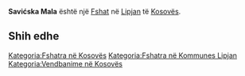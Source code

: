 {{Fshat në Kosovës
 | Emri                = Savićska Mala
| srp_N_name = Savićska Mala
| srp_N_FULL_NAME_RO = Savićska Mala
| srp_N_FULL_NAME_ND_RO = Savicska Mala
| srp_N_SORT_NAME_RG = SAVICSKAMALA
| srp_N_FULL_NAME_RG = Savićska Mala
| srp_N_FULL_NAME_ND_RG = Savicska Mala

 | Emri (Rasa dhanore) = 
 | Figura              = 
 | Shteti              = Kosovo
 | Komuna              = Lipjan
 | Kodi postar         = 
 | Sipërfaqja          = 

 | Popullsia           = 

 | Regj. i popullsisë  = 
 | Dend. e popullsisë  = 
 | Faqja zyrtare       = 
 <!--- Koordinatat ----> 
 | Gjerësia            = 43.137778
 | Gjatësia            = 20.91
 | Lartësia            = 
}}
'''Savićska Mala''' është një [[Fshat]] në [[Lipjan]] të [[Kosovës]].

<!-- == Gjeografia == -->
<!-- == Historia == -->
<!-- == Demografia == -->
== Shih edhe ==
{{Komuna Lipjan}}
{{Kosovo-Administrata-Cung}}

[[Kategoria:Fshatra në Kosovës]]
[[Kategoria:Fshatra në Kommunes Lipjan]]
[[Kategoria:Vendbanime në Kosovës]]